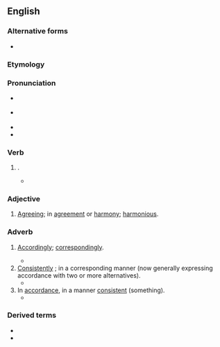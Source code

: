 ==English==

===Alternative forms===
* {{l|en|accourding}} {{qualifier|obsolete}}

===Etymology===
{{suffix|accord|ing|lang=en}}

===Pronunciation===
* {{a|RP}} {{IPA|/əˈkɔːdɪŋ/|lang=en}}
* {{a|US}} {{IPA|/ə.ˈkɔɹd.ɪŋ/|lang=en}}
* {{audio|en-us-according.ogg|Audio (US)|lang=en}}
* {{hyphenation|ac|cord|ing|lang=en}}

===Verb===
{{head|en|present participle}}

# {{present participle of|accord|lang=en|nocat=1}}.
#* {{quote-book|passage=Mind and soul '''according''' well.|author=[[w:Alfred Tennyson|Alfred Tennyson]]}}

===Adjective===
{{en-adj}}

# [[agreeing|Agreeing]]; in [[agreement]] or [[harmony]]; [[harmonious]].
#: {{ux|en|This '''according''' voice of national wisdom.}}

===Adverb===
{{en-adv}}

# {{lb|en|obsolete}} [[accordingly|Accordingly]]; [[correspondingly]]. {{defdate|16th-17th c.}}
#* {{quote-book|year=1604|author={{w|William Shakespeare}}|title=Measure for Measure|section=V.i|passage=That apprehends no further than this world, / And squarest thy life '''according'''.}}
# [[consistently|Consistently]] {{m|en|as}}; in a corresponding manner (now generally expressing accordance with two or more alternatives). {{defdate|from 16th c.}}
#* {{quote-book|year=1946|author={{w|Bertrand Russell}}|title=History of Western Philosophy|section=I.20|passage=Ethical theories may be divided into two classes, '''according''' as they regard virtue as an end or a means.}}
# In [[accordance]], in a manner [[consistent]] {{m|en|to}} (something). {{defdate|from 16th c.}}
#* {{quote-book|year=1897|author=Henry James|title=What Maisie Knew|passage=there was only a frightening silence, unenlivened even by the invidious enquiries of former years, which culminated, '''according''' to its stern nature, in a still more frightening old woman, a figure awaiting her on the very doorstep.}}

===Derived terms===
* {{l|en|according to}}
* {{l|en|according as}}